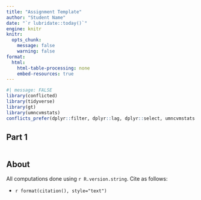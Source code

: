 ```yaml
---
title: "Assignment Template"
author: "Student Name"
date: "`r lubridate::today()`"
engine: knitr
knitr:
  opts_chunk: 
    message: false
    warning: false
format:
  html:
    html-table-processing: none
    embed-resources: true
---
```


```r
#| message: FALSE
library(conflicted)
library(tidyverse)
library(gt)
library(umncvmstats)
conflicts_prefer(dplyr::filter, dplyr::lag, dplyr::select, umncvmstats::gt)
```

## Part 1

```r

```

## About

All computations done using `r R.version.string`. Cite as follows:

-   `r format(citation(), style="text")`
